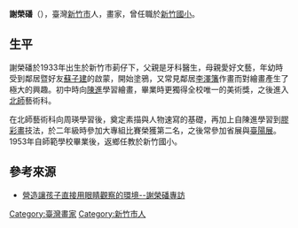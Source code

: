 {{dead end|time=2013-05-27T04:06:41+00:00}}
'''謝榮磻'''（{{bd|1933年||}}），臺灣[[新竹市|新竹市]]人，畫家，曾任職於[[新竹國小|新竹國小]]{{r|新}}。

== 生平 ==
謝榮磻於1933年出生於新竹市莿仔下，父親是牙科醫生，母親愛好文藝，年幼時受到鄰居暨好友[[蘇子建|蘇子建]]的啟蒙，開始塗鴉，又常見鄰居[[李澤藩|李澤籓]]作畫而對繪畫產生了極大的興趣。初中時向[[陳進_(畫家)|陳進]]學習繪畫，畢業時更獨得全校唯一的美術獎，之後進入[[國立臺北教育大學|北師]]藝術科{{r|新}}。

在北師藝術科向周瑛學習後，奠定素描與人物速寫的基礎，再加上自陳進學習到[[膠彩畫|膠彩畫]]技法，於二年級時參加大專組比賽榮獲第二名，之後常參加省展與[[臺灣美術展覽會|臺陽展]]{{r|新}}。1953年自師範學校畢業後，返鄉任教於新竹國小{{r|新}}。

== 參考來源 ==
{{reflist|refs=
<ref name="新">[http://media.hcccb.gov.tw/hc-100/single-24.htm 新竹市百位藝術家小傳] {{webarchive|url=https://web.archive.org/web/20130720073919/http://media.hcccb.gov.tw/hc-100/single-24.htm |date=2013-07-20 }}</ref>}}
* [http://readopac1.ncl.edu.tw/nclJournal/search/detail.jsp?sysId=0004757719&dtdId=000040&search_type=detail&la=ch%20?iframe=true 營造讓孩子直接用眼睛觀察的環境--謝榮磻專訪]

[[Category:臺灣畫家|Category:臺灣畫家]]
[[Category:新竹市人|Category:新竹市人]]